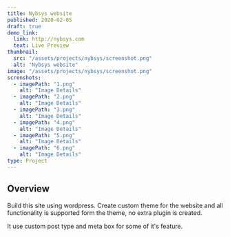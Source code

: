 ```yaml
---
title: Nybsys website
published: 2020-02-05
draft: true
demo_link:
  link: http://nybsys.com
  text: Live Preview
thumbnail:
  src: "/assets/projects/nybsys/screenshot.png"
  alt: "Nybsys website"
image: "/assets/projects/nybsys/screenshot.png"
screnshots:
  - imagePath: "1.png"
    alt: "Image Details"
  - imagePath: "2.png"
    alt: "Image Details"
  - imagePath: "3.png"
    alt: "Image Details"
  - imagePath: "4.png"
    alt: "Image Details"
  - imagePath: "5.png"
    alt: "Image Details"
  - imagePath: "6.png"
    alt: "Image Details"
type: Project
---
```



## Overview

Build this site using wordpress. Create custom theme for the website and all functionality is supported form the theme, no extra plugin is created.

It use custom post type and meta box for some of it's feature.

<PhotoViewer
  name="v2"
  title="Screenshots"
  minHeight="150px"
  images={frontmatter.screnshots}
  directory="/assets/projects/nybsys"
  client:only="react"
/>
